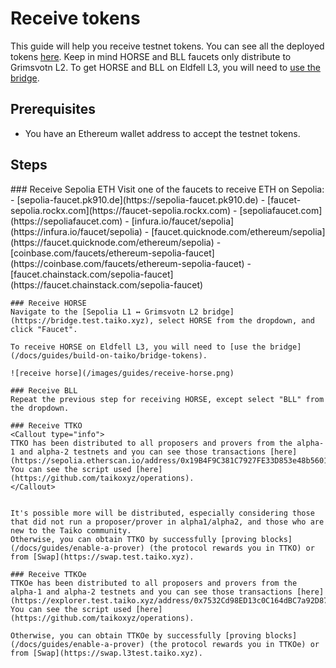 
# Receive tokens

This guide will help you receive testnet tokens. You can see all the deployed tokens [here](/docs/reference/contract-addresses). Keep in mind HORSE and BLL faucets only distribute to Grimsvotn L2. To get HORSE and BLL on Eldfell L3, you will need to [use the bridge](/docs/guides/build-on-taiko/bridge-tokens).

## Prerequisites

- You have an Ethereum wallet address to accept the testnet tokens.

## Steps

<Steps>
    ### Receive Sepolia ETH
    Visit one of the faucets to receive ETH on Sepolia:
      - [sepolia-faucet.pk910.de](https://sepolia-faucet.pk910.de)
      - [faucet-sepolia.rockx.com](https://faucet-sepolia.rockx.com)
      - [sepoliafaucet.com](https://sepoliafaucet.com)
      - [infura.io/faucet/sepolia](https://infura.io/faucet/sepolia)
      - [faucet.quicknode.com/ethereum/sepolia](https://faucet.quicknode.com/ethereum/sepolia)
      - [coinbase.com/faucets/ethereum-sepolia-faucet](https://coinbase.com/faucets/ethereum-sepolia-faucet)
      - [faucet.chainstack.com/sepolia-faucet](https://faucet.chainstack.com/sepolia-faucet)

    ### Receive HORSE
    Navigate to the [Sepolia L1 ↔ Grimsvotn L2 bridge](https://bridge.test.taiko.xyz), select HORSE from the dropdown, and click "Faucet".

    To receive HORSE on Eldfell L3, you will need to [use the bridge](/docs/guides/build-on-taiko/bridge-tokens).

    ![receive horse](/images/guides/receive-horse.png)

    ### Receive BLL
    Repeat the previous step for receiving HORSE, except select "BLL" from the dropdown.

    ### Receive TTKO
    <Callout type="info">
    TTKO has been distributed to all proposers and provers from the alpha-1 and alpha-2 testnets and you can see those transactions [here](https://sepolia.etherscan.io/address/0x19B4F9C381C7927FE33D853e48b560141A380C44). You can see the script used [here](https://github.com/taikoxyz/operations).
    </Callout>


    It's possible more will be distributed, especially considering those that did not run a proposer/prover in alpha1/alpha2, and those who are new to the Taiko community.
    Otherwise, you can obtain TTKO by successfully [proving blocks](/docs/guides/enable-a-prover) (the protocol rewards you in TTKO) or from [Swap](https://swap.test.taiko.xyz).

    ### Receive TTKOe
    TTKOe has been distributed to all proposers and provers from the alpha-1 and alpha-2 testnets and you can see those transactions [here](https://explorer.test.taiko.xyz/address/0x7532Cd98ED13c0C164dBC7a92D872955c8C99bD3). You can see the script used [here](https://github.com/taikoxyz/operations).

    Otherwise, you can obtain TTKOe by successfully [proving blocks](/docs/guides/enable-a-prover) (the protocol rewards you in TTKOe) or from [Swap](https://swap.l3test.taiko.xyz).

</Steps>
